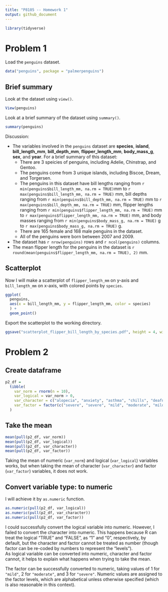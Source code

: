 ```yaml
---
title: "P8105 -- Homework 1"
output: github_document
---
```


```r
library(tidyverse)
```

# Problem 1

Load the `penguins` dataset.

```r
data("penguins", package = "palmerpenguins")
```

## Brief summary

Look at the dataset using `view()`.

```r
View(penguins)
```

Look at a brief summary of the dataset using `summary()`.

```r
summary(penguins)
```

Discussion:  

*  The variables involved in the `penguins` dataset are **species**, **island**, **bill_length_mm**, **bill_depth_mm**, **flipper_length_mm**, **body_mass_g**, **sex**, and **year**. For a brief summary of this dataset:
    * There are 3 speicies of penguins, including Adelie, Chinstrap, and Gentoo.
    * The penguins come from 3 unique islands, including Biscoe, Dream, and Torgersen.
    * The penguins in this dataset have bill lengths ranging from `r min(penguins$bill_length_mm, na.rm = TRUE) `mm to `r max(penguins$bill_length_mm, na.rm = TRUE)` mm, bill depths ranging from `r min(penguins$bill_depth_mm, na.rm = TRUE)` mm to `r max(penguins$bill_depth_mm, na.rm = TRUE)` mm, flipper lengths ranging from `r min(penguins$flipper_length_mm, na.rm = TRUE)` mm to `r max(penguins$flipper_length_mm, na.rm = TRUE)` mm, and body masses ranging from `r min(penguins$body_mass_g, na.rm = TRUE)` g to `r max(penguins$body_mass_g, na.rm = TRUE)` g.
    * There are 165 female and 168 male penguins in the dataset.
    * All of the penguins were born between 2007 and 2009.  
*  The dataset has `r nrow(penguins)` rows and `r ncol(penguins)` columns.  
*  The mean flipper length for the penguins in the dataset is `r round(mean(penguins$flipper_length_mm, na.rm = TRUE), 2)` mm.

## Scatterplot

Now I will make a scatterplot of `flipper_length_mm` on y-axis and `bill_length_mm` on x-axis, with colored points by `species`.

```r
ggplot(
  penguins,
  aes(x = bill_length_mm, y = flipper_length_mm, color = species)
  ) +
  geom_point()
```

Export the scatterplot to the working directory.

```r
ggsave("scatterplot_flipper_bill_length_by_species.pdf", height = 4, width = 6)
```

# Problem 2

## Create dataframe

```r
p2_df =
  tibble(
    var_norm = rnorm(n = 10),
    var_logical = var_norm > 0,
    var_character = c("alopecia", "anxiety", "asthma", "chills", "deafness", "fever", "headache", "infection", "nausea", "rash"),
    var_factor = factor(c("severe", "severe", "mild", "moderate", "mild", "severe", "moderate", "mild", "mild", "mild"))
  )
```

## Take the mean

```r
mean(pull(p2_df, var_norm))
mean(pull(p2_df, var_logical))
mean(pull(p2_df, var_character))
mean(pull(p2_df, var_factor))
```

Taking the mean of numeric (`var_norm`) and logical (`var_logical`) variables works, but when taking the mean of character (`var_character`) and factor (`var_factor`) variables, it does not work.

## Convert variable type: to numeric

I will achieve it by `as.numeric` function.

```r
as.numeric(pull(p2_df, var_logical))
as.numeric(pull(p2_df, var_character))
as.numeric(pull(p2_df, var_factor))
```

I could successfully convert the logical variable into numeric. However, I failed to convert the character into numeric. This happens because R can treat the logical "TRUE" and "FALSE", as "1" and "0", respectively, by default, but the character and factor cannot be treated as number (though factor can be re-coded by numbers to represent the "levels").  
As logical variable can be converted into numeric, character and factor cannot, it helps to explain what happens when trying to take the mean.

The factor can be successfully converted to numeric, taking values of 1 for `"mild"`, 2 for `"moderate"`, and 3 for `"severe"`. Numeric values are assigned to the factor levels, which are alphabetical unless otherwise specified (which is also reasonable in this context).

